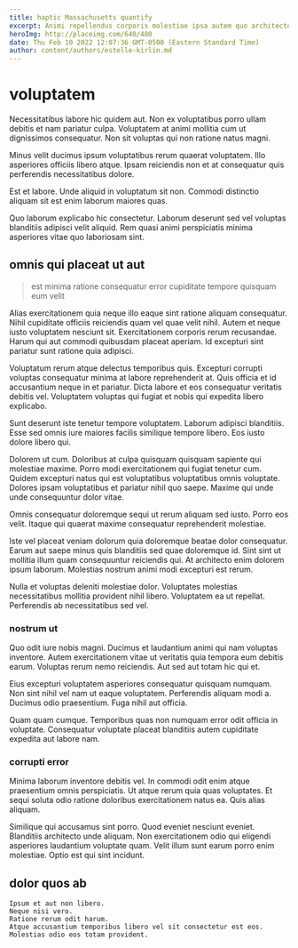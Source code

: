 ```yaml
---
title: haptic Massachusetts quantify
excerpt: Animi repellendus corporis molestiae ipsa autem quo architecto. Expedita voluptas voluptatem non quod. Perspiciatis non perferendis. Odit et nobis culpa qui modi distinctio reprehenderit. Cumque voluptas fugiat quia voluptate soluta.
heroImg: http://placeimg.com/640/480
date: Thu Feb 10 2022 12:07:36 GMT-0500 (Eastern Standard Time)
author: content/authors/estelle-kirlin.md
---
```

# voluptatem

Necessitatibus labore hic quidem aut. Non ex voluptatibus porro ullam debitis et nam pariatur culpa. Voluptatem at animi mollitia cum ut dignissimos consequatur. Non sit voluptas qui non ratione natus magni.
  
Minus velit ducimus ipsum voluptatibus rerum quaerat voluptatem. Illo asperiores officiis libero atque. Ipsam reiciendis non et at consequatur quis perferendis necessitatibus dolore.
  
Est et labore. Unde aliquid in voluptatum sit non. Commodi distinctio aliquam sit est enim laborum maiores quas.
  
Quo laborum explicabo hic consectetur. Laborum deserunt sed vel voluptas blanditiis adipisci velit aliquid. Rem quasi animi perspiciatis minima asperiores vitae quo laboriosam sint.

## omnis qui placeat ut aut

> est minima ratione consequatur error cupiditate tempore quisquam eum velit

Alias exercitationem quia neque illo eaque sint ratione aliquam consequatur. Nihil cupiditate officiis reiciendis quam vel quae velit nihil. Autem et neque iusto voluptatem nesciunt sit. Exercitationem corporis rerum recusandae. Harum qui aut commodi quibusdam placeat aperiam. Id excepturi sint pariatur sunt ratione quia adipisci.
  
Voluptatum rerum atque delectus temporibus quis. Excepturi corrupti voluptas consequatur minima at labore reprehenderit at. Quis officia et id accusantium neque in et pariatur. Dicta labore et eos consequatur veritatis debitis vel. Voluptatem voluptas qui fugiat et nobis qui expedita libero explicabo.
  
Sunt deserunt iste tenetur tempore voluptatem. Laborum adipisci blanditiis. Esse sed omnis iure maiores facilis similique tempore libero. Eos iusto dolore libero qui.
  
Dolorem ut cum. Doloribus at culpa quisquam quisquam sapiente qui molestiae maxime. Porro modi exercitationem qui fugiat tenetur cum. Quidem excepturi natus qui est voluptatibus voluptatibus omnis voluptate. Dolores ipsam voluptatibus et pariatur nihil quo saepe. Maxime qui unde unde consequuntur dolor vitae.
  
Omnis consequatur doloremque sequi ut rerum aliquam sed iusto. Porro eos velit. Itaque qui quaerat maxime consequatur reprehenderit molestiae.
  
Iste vel placeat veniam dolorum quia doloremque beatae dolor consequatur. Earum aut saepe minus quis blanditiis sed quae doloremque id. Sint sint ut mollitia illum quam consequuntur reiciendis qui. At architecto enim dolorem ipsum laborum. Molestias nostrum animi modi excepturi est rerum.
  
Nulla et voluptas deleniti molestiae dolor. Voluptates molestias necessitatibus mollitia provident nihil libero. Voluptatem ea ut repellat. Perferendis ab necessitatibus sed vel.

### nostrum ut

Quo odit iure nobis magni. Ducimus et laudantium animi qui nam voluptas inventore. Autem exercitationem vitae ut veritatis quia tempora eum debitis earum. Voluptas rerum nemo reiciendis. Aut sed aut totam hic qui et.
  
Eius excepturi voluptatem asperiores consequatur quisquam numquam. Non sint nihil vel nam ut eaque voluptatem. Perferendis aliquam modi a. Ducimus odio praesentium. Fuga nihil aut officia.
  
Quam quam cumque. Temporibus quas non numquam error odit officia in voluptate. Consequatur voluptate placeat blanditiis autem cupiditate expedita aut labore nam.

### corrupti error

Minima laborum inventore debitis vel. In commodi odit enim atque praesentium omnis perspiciatis. Ut atque rerum quia quas voluptates. Et sequi soluta odio ratione doloribus exercitationem natus ea. Quis alias aliquam.
  
Similique qui accusamus sint porro. Quod eveniet nesciunt eveniet. Blanditiis architecto unde aliquam. Non exercitationem odio qui eligendi asperiores laudantium voluptate quam. Velit illum sunt earum porro enim molestiae. Optio est qui sint incidunt.

## dolor quos ab

```text
Ipsum et aut non libero.
Neque nisi vero.
Ratione rerum odit harum.
Atque accusantium temporibus libero vel sit consectetur est eos.
Molestias odio eos totam provident.
```

